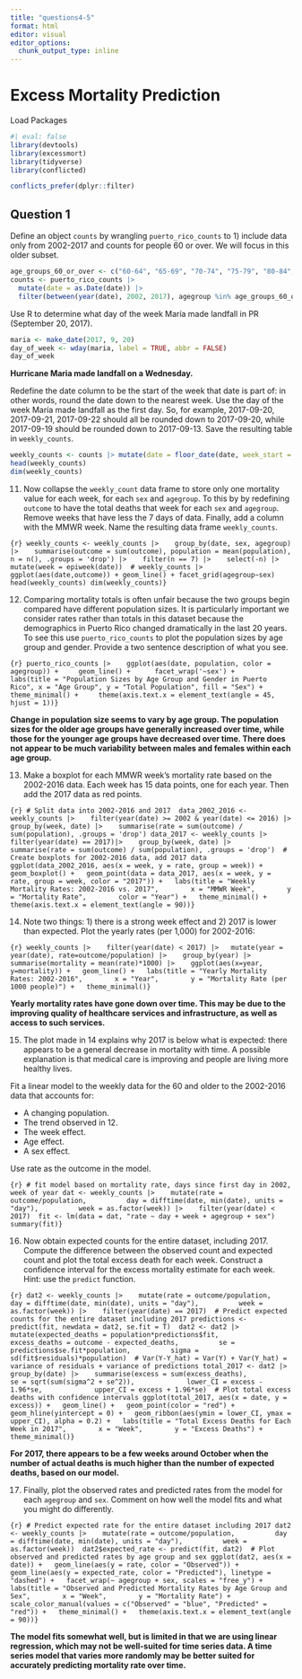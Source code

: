 ```yaml
---
title: "questions4-5"
format: html
editor: visual
editor_options: 
  chunk_output_type: inline
---
```


# Excess Mortality Prediction

Load Packages

```r
#| eval: false 
library(devtools) 
library(excessmort)
library(tidyverse)
library(conflicted)

conflicts_prefer(dplyr::filter)
```

## Question 1

Define an object `counts` by wrangling `puerto_rico_counts` to 1) include data only from 2002-2017 and counts for people 60 or over. We will focus in this older subset.

```r
age_groups_60_or_over <- c("60-64", "65-69", "70-74", "75-79", "80-84", "85-Inf") 
counts <- puerto_rico_counts |>    
  mutate(date = as.Date(date)) |>    
  filter(between(year(date), 2002, 2017), agegroup %in% age_groups_60_or_over)
```

Use R to determine what day of the week María made landfall in PR (September 20, 2017).

```r
maria <- make_date(2017, 9, 20) 
day_of_week <- wday(maria, label = TRUE, abbr = FALSE)  
day_of_week
```

**Hurricane Maria made landfall on a Wednesday.**

Redefine the date column to be the start of the week that date is part of: in other words, round the date down to the nearest week. Use the day of the week María made landfall as the first day. So, for example, 2017-09-20, 2017-09-21, 2017-09-22 should all be rounded down to 2017-09-20, while 2017-09-19 should be rounded down to 2017-09-13. Save the resulting table in `weekly_counts`.

```r
weekly_counts <- counts |> mutate(date = floor_date(date, week_start = 3, unit = "week"))  
head(weekly_counts) 
dim(weekly_counts)
```

11. Now collapse the `weekly_count` data frame to store only one mortality value for each week, for each `sex` and `agegroup`. To this by by redefining `outcome` to have the total deaths that week for each `sex` and `agegroup`. Remove weeks that have less the 7 days of data. Finally, add a column with the MMWR week. Name the resulting data frame `weekly_counts`.

`{r} weekly_counts <- weekly_counts |>    group_by(date, sex, agegroup) |>    summarise(outcome = sum(outcome), population = mean(population), n = n(), .groups = 'drop') |>    filter(n == 7) |>    select(-n) |>    mutate(week = epiweek(date))  # weekly_counts |> ggplot(aes(date,outcome)) + geom_line() + facet_grid(agegroup~sex)  head(weekly_counts) dim(weekly_counts)}`

12. Comparing mortality totals is often unfair because the two groups begin compared have different population sizes. It is particularly important we consider rates rather than totals in this dataset because the demographics in Puerto Rico changed dramatically in the last 20 years. To see this use `puerto_rico_counts` to plot the population sizes by age group and gender. Provide a two sentence description of what you see.

`{r} puerto_rico_counts |>    ggplot(aes(date, population, color = agegroup)) +     geom_line() +      facet_wrap('~sex') +     labs(title = "Population Sizes by Age Group and Gender in Puerto Rico", x = "Age Group", y = "Total Population", fill = "Sex") +     theme_minimal() +     theme(axis.text.x = element_text(angle = 45, hjust = 1))}`

**Change in population size seems to vary by age group. The population sizes for the older age groups have generally increased over time, while those for the younger age groups have decreased over time. There does not appear to be much variability between males and females within each age group.**

13. Make a boxplot for each MMWR week's mortality rate based on the 2002-2016 data. Each week has 15 data points, one for each year. Then add the 2017 data as red points.

`{r} # Split data into 2002-2016 and 2017  data_2002_2016 <- weekly_counts |>    filter(year(date) >= 2002 & year(date) <= 2016) |>    group_by(week, date) |>    summarise(rate = sum(outcome) / sum(population), .groups = 'drop') data_2017 <- weekly_counts |>    filter(year(date) == 2017)|>    group_by(week, date) |>    summarise(rate = sum(outcome) / sum(population), .groups = 'drop')  # Create boxplots for 2002-2016 data, add 2017 data ggplot(data_2002_2016, aes(x = week, y = rate, group = week)) +   geom_boxplot() +   geom_point(data = data_2017, aes(x = week, y = rate, group = week, color = "2017")) +   labs(title = "Weekly Mortality Rates: 2002-2016 vs. 2017",        x = "MMWR Week",        y = "Mortality Rate",        color = "Year") +   theme_minimal() +   theme(axis.text.x = element_text(angle = 90))}`

14. Note two things: 1) there is a strong week effect and 2) 2017 is lower than expected. Plot the yearly rates (per 1,000) for 2002-2016:

`{r} weekly_counts |>    filter(year(date) < 2017) |>   mutate(year = year(date), rate=outcome/population) |>    group_by(year) |>    summarise(mortality = mean(rate)*1000) |>    ggplot(aes(x=year, y=mortality)) +   geom_line() +   labs(title = "Yearly Mortality Rates: 2002-2016",        x = "Year",        y = "Mortality Rate (per 1000 people)") +   theme_minimal()}`

**Yearly mortality rates have gone down over time. This may be due to the improving quality of healthcare services and infrastructure, as well as access to such services.**

15. The plot made in 14 explains why 2017 is below what is expected: there appears to be a general decrease in mortality with time. A possible explanation is that medical care is improving and people are living more healthy lives.

Fit a linear model to the weekly data for the 60 and older to the 2002-2016 data that accounts for:

-   A changing population.
-   The trend observed in 12.
-   The week effect.
-   Age effect.
-   A sex effect.

Use rate as the outcome in the model.

`{r} # fit model based on mortality rate, days since first day in 2002, week of year dat <- weekly_counts |>    mutate(rate = outcome/population,          day = difftime(date, min(date), units = "day"),          week = as.factor(week)) |>    filter(year(date) < 2017)  fit <- lm(data = dat, "rate ~ day + week + agegroup + sex") summary(fit)}`

16. Now obtain expected counts for the entire dataset, including 2017. Compute the difference between the observed count and expected count and plot the total excess death for each week. Construct a confidence interval for the excess mortality estimate for each week. Hint: use the `predict` function.

`{r} dat2 <- weekly_counts |>    mutate(rate = outcome/population,          day = difftime(date, min(date), units = "day"),          week = as.factor(week)) |>    filter(year(date) == 2017)  # Predict expected counts for the entire dataset including 2017 predictions <- predict(fit, newdata = dat2, se.fit = T)  dat2 <- dat2 |>    mutate(expected_deaths = population*predictions$fit,          excess_deaths = outcome - expected_deaths,          se = predictions$se.fit*population,          sigma = sd(fit$residuals)*population)  # Var(Y-Y_hat) = Var(Y) + Var(Y_hat) = variance of residuals + variance of predictions total_2017 <- dat2 |>    group_by(date) |>    summarise(excess = sum(excess_deaths),              se = sqrt(sum(sigma^2 + se^2)),             lower_CI = excess - 1.96*se,             upper_CI = excess + 1.96*se)  # Plot total excess deaths with confidence intervals ggplot(total_2017, aes(x = date, y = excess)) +   geom_line() +   geom_point(color = "red") +   geom_hline(yintercept = 0) +   geom_ribbon(aes(ymin = lower_CI, ymax = upper_CI), alpha = 0.2) +   labs(title = "Total Excess Deaths for Each Week in 2017",        x = "Week",        y = "Excess Deaths") +   theme_minimal()}`

**For 2017, there appears to be a few weeks around October when the number of actual deaths is much higher than the number of expected deaths, based on our model.**

17. Finally, plot the observed rates and predicted rates from the model for each `agegroup` and `sex`. Comment on how well the model fits and what you might do differently.

`{r} # Predict expected rate for the entire dataset including 2017 dat2 <- weekly_counts |>    mutate(rate = outcome/population,          day = difftime(date, min(date), units = "day"),          week = as.factor(week))  dat2$expected_rate <- predict(fit, dat2)  # Plot observed and predicted rates by age group and sex ggplot(dat2, aes(x = date)) +   geom_line(aes(y = rate, color = "Observed")) +   geom_line(aes(y = expected_rate, color = "Predicted"), linetype = "dashed") +   facet_wrap(~ agegroup + sex, scales = "free_y") +   labs(title = "Observed and Predicted Mortality Rates by Age Group and Sex",        x = "Week",        y = "Mortality Rate") +   scale_color_manual(values = c("Observed" = "blue", "Predicted" = "red")) +   theme_minimal() +   theme(axis.text.x = element_text(angle = 90))}`

**The model fits somewhat well, but is limited in that we are using linear regression, which may not be well-suited for time series data. A time series model that varies more randomly may be better suited for accurately predicting mortality rate over time.**